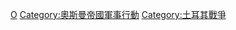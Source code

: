 {{Catnav|頁面分類|各種主題的頁面分類|按國家分類|各國軍事|各国战争}}
{{Commons category|Wars involving the Ottoman Empire}}

[[Category:已不存在国家战争|O]]
[[Category:奧斯曼帝國軍事行動|Category:奧斯曼帝國軍事行動]]
[[Category:土耳其戰爭|Category:土耳其戰爭]]